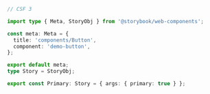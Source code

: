```ts
// CSF 3

import type { Meta, StoryObj } from '@storybook/web-components';

const meta: Meta = {
  title: 'components/Button',
  component: 'demo-button',
};

export default meta;
type Story = StoryObj;

export const Primary: Story = { args: { primary: true } };
```
